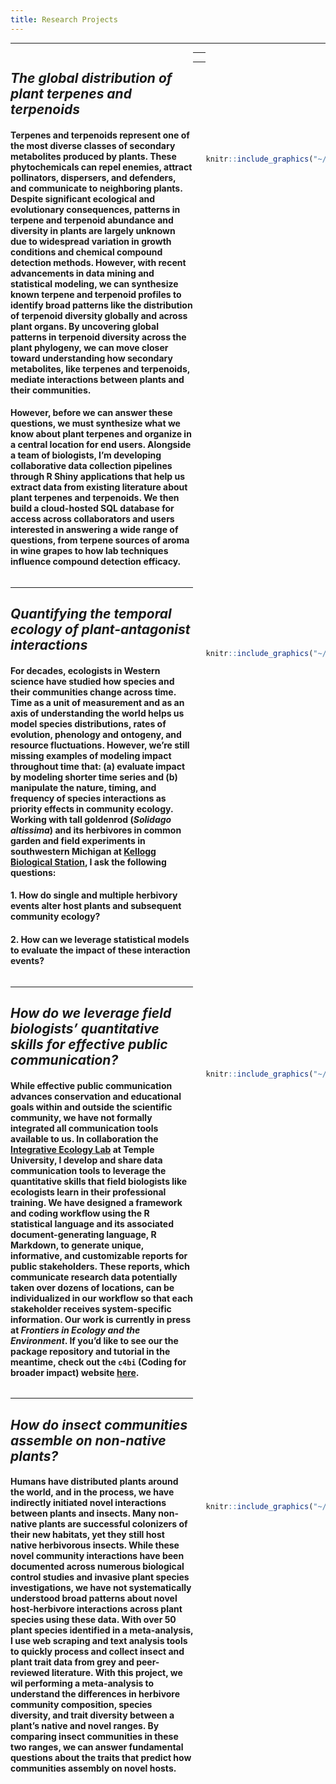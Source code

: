 ```yaml
---
title: Research Projects
---
```


<style>
.column-left{
  float: left;
  width: 58%;
  text-align: left;
}
.column-right{
  float: right;
  width: 38%;
  text-align: center;
}
</style>

***********************************************************************************  
<div class="column-left">

## _The global distribution of plant terpenes and terpenoids_

#### Terpenes and terpenoids represent one of the most diverse classes of secondary metabolites produced by plants. These phytochemicals can repel enemies, attract pollinators, dispersers, and defenders, and communicate to neighboring plants. Despite significant ecological and evolutionary consequences, patterns in terpene and terpenoid abundance and diversity in plants are largely unknown due to widespread variation in growth conditions and chemical compound detection methods. However, with recent advancements in data mining and statistical modeling, we can synthesize known terpene and terpenoid profiles to identify broad patterns like the distribution of terpenoid diversity globally and across plant organs. By uncovering global patterns in terpenoid diversity across the plant phylogeny, we can move closer toward understanding how secondary metabolites, like terpenes and terpenoids, mediate interactions between plants and their communities.

#### However, before we can answer these questions, we must synthesize what we know about plant terpenes and organize in a central location for end users. Alongside a team of biologists, I'm developing collaborative data collection pipelines through R Shiny applications that help us extract data from existing literature about plant terpenes and terpenoids. We then build a cloud-hosted SQL database for access across collaborators and users interested in answering a wide range of questions, from terpene sources of aroma in wine grapes to how lab techniques influence compound detection efficacy.

</div>
<div class="column-right">
<br>
<br>
<br>
<br>
<br>
<br>
<br>
<br>

```r
knitr::include_graphics("~/Documents/GitHub/dbturner.github.io/pics/sample_phylogeny_first_100.png")
```
</div>



<div class="column-left">

*************************

## _Quantifying the temporal ecology of plant-antagonist interactions_
#### For decades, ecologists in Western science have studied how species and their communities change across time. Time as a unit of measurement and as an axis of understanding the world helps us model species distributions, rates of evolution, phenology and ontogeny, and resource fluctuations. However, we’re still missing examples of modeling impact throughout time that: (a) evaluate impact by modeling shorter time series and (b) manipulate the nature, timing, and frequency of species interactions as priority effects in community ecology. Working with tall goldenrod (_Solidago altissima_) and its herbivores in common garden and field experiments in southwestern Michigan at [Kellogg Biological Station](http://www.kbs.msu.edu/), I ask the following questions:

#### 1. How do single and multiple herbivory events alter host plants and subsequent community ecology?  

#### 2. How can we leverage statistical models to evaluate the impact of these interaction events?


</div>

<div class="column-right">

<br>
<br>
<br>
<br>
<br>

```r
knitr::include_graphics("~/Documents/GitHub/dbturner.github.io/pics/solidagoProject2019.jpg")
```

</div>

***********************************************************************************  
<div class="column-left">
*************************

## _How do we leverage field biologists' quantitative skills for effective public communication?_

#### While effective public communication advances conservation and educational goals within and outside the scientific community, we have not formally integrated all communication tools available to us. In collaboration  the [Integrative Ecology Lab](https://www.iecolab.org/) at Temple University, I  develop and share data communication tools to leverage the quantitative skills that field biologists like ecologists learn in their professional training. We have designed a framework and coding workflow using the R statistical language and its associated document-generating language, R Markdown, to generate unique, informative, and customizable reports for public stakeholders. These reports, which communicate research data potentially taken over dozens of locations, can be individualized in our workflow so that each stakeholder receives system-specific information. Our work is currently in press at _Frontiers in Ecology and the Environment_. If you'd like to see our the package repository and tutorial in the meantime, check out the `c4bi` (Coding for broader impact) website [here](https://dbturner.github.io/c4bi).

</div>

<div class="column-right">
<br>
<br>
<br>
<br>
<br>
<br>
<br>

```r
knitr::include_graphics("~/Documents/GitHub/dbturner.github.io/pics/reportsPic2019.png")
```

</div>
***********************************************************************************  
<br> 

<div class="column-left">
************************* 

## _How do insect communities assemble on non-native plants?_

#### Humans have distributed plants around the world, and in the process, we have indirectly initiated novel interactions between plants and insects. Many non-native plants are successful colonizers of their new habitats, yet they still host native herbivorous insects. While these novel community interactions have been documented across numerous biological control studies and invasive plant species investigations, we have not systematically understood broad patterns about novel host-herbivore interactions across plant species using these data. With over 50 plant species identified in a meta-analysis, I use web scraping and text analysis tools to quickly process and collect insect and plant trait data from grey and peer-reviewed literature. With this project, we wil performing a meta-analysis to understand the differences in herbivore community composition, species diversity, and trait diversity between a plant's native and novel ranges. By comparing insect communities in these two ranges, we can answer fundamental questions about the traits that predict how communities assembly on novel hosts.

<br>

</div>


<div class="column-right">
<br>
<br>
<br>
<br>
<br>
<br>
<br>
<br>
<br>
```r
knitr::include_graphics("~/Documents/GitHub/dbturner.github.io/pics/invPlant.png")
```
<br>


</div>